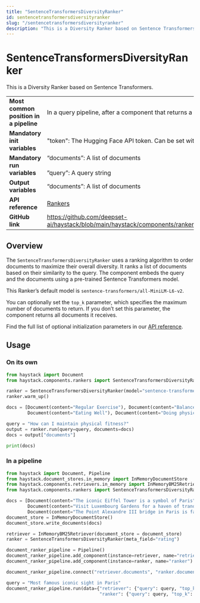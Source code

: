 ```yaml
---
title: "SentenceTransformersDiversityRanker"
id: sentencetransformersdiversityranker
slug: "/sentencetransformersdiversityranker"
description: "This is a Diversity Ranker based on Sentence Transformers."
---
```


# SentenceTransformersDiversityRanker

This is a Diversity Ranker based on Sentence Transformers.

|  |  |
| --- | --- |
| **Most common position in a pipeline** | In a query pipeline, after a component that returns a list of documents such as a [Retriever](../retrievers.mdx)  |
| **Mandatory init variables** | "token": The Hugging Face API token. Can be set with `HF_API_TOKEN` or `HF_TOKEN` env var. |
| **Mandatory run variables** | “documents”: A list of documents  <br /> <br />”query”: A query string |
| **Output variables** | “documents”: A list of documents |
| **API reference** | [Rankers](/reference/rankers-api) |
| **GitHub link** | https://github.com/deepset-ai/haystack/blob/main/haystack/components/rankers/sentence_transformers_diversity.py |

## Overview

The `SentenceTransformersDiversityRanker` uses a ranking algorithm to order documents to maximize their overall diversity. It ranks a list of documents based on their similarity to the query. The component embeds the query and the documents using a pre-trained Sentence Transformers model.

This Ranker’s default model is `sentence-transformers/all-MiniLM-L6-v2`.

You can optionally set the `top_k` parameter, which specifies the maximum number of documents to return. If you don’t set this parameter, the component returns all documents it receives.

Find the full list of optional initialization parameters in our [API reference](/reference/rankers-api#sentencetransformersdiversityranker).

## Usage

### On its own

```python
from haystack import Document
from haystack.components.rankers import SentenceTransformersDiversityRanker

ranker = SentenceTransformersDiversityRanker(model="sentence-transformers/all-MiniLM-L6-v2", similarity="cosine")
ranker.warm_up()

docs = [Document(content="Regular Exercise"), Document(content="Balanced Nutrition"), Document(content="Positive Mindset"),
        Document(content="Eating Well"), Document(content="Doing physical activities"), Document(content="Thinking positively")]

query = "How can I maintain physical fitness?"
output = ranker.run(query=query, documents=docs)
docs = output["documents"]

print(docs)
```

### In a pipeline

```python
from haystack import Document, Pipeline
from haystack.document_stores.in_memory import InMemoryDocumentStore
from haystack.components.retrievers.in_memory import InMemoryBM25Retriever
from haystack.components.rankers import SentenceTransformersDiversityRanker

docs = [Document(content="The iconic Eiffel Tower is a symbol of Paris"),
        Document(content="Visit Luxembourg Gardens for a haven of tranquility in Paris"),
        Document(content="The Point Alexandre III bridge in Paris is famous for its Beaux-Arts style")]
document_store = InMemoryDocumentStore()
document_store.write_documents(docs)

retriever = InMemoryBM25Retriever(document_store = document_store)
ranker = SentenceTransformersDiversityRanker(meta_field="rating")

document_ranker_pipeline = Pipeline()
document_ranker_pipeline.add_component(instance=retriever, name="retriever")
document_ranker_pipeline.add_component(instance=ranker, name="ranker")

document_ranker_pipeline.connect("retriever.documents", "ranker.documents")

query = "Most famous iconic sight in Paris"
document_ranker_pipeline.run(data={"retriever": {"query": query, "top_k": 3},
                                   "ranker": {"query": query, "top_k": 2}})
```
